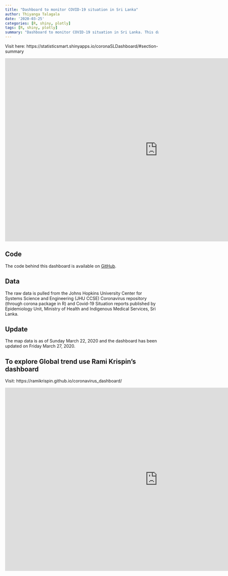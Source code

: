 ```yaml
---
title: "Dashboard to monitor COVID-19 situation in Sri Lanka"
author: Thiyanga Talagala
date: '2020-03-25'
categories: [R, shiny, plotly]
tags: [R, shiny, plotly]
summary: "Dashboard to monitor COVID-19 situation in Sri Lanka. This dashboard is built with R using the R Makrdown framework and was adapted from “coronavirus_dashboard” by Rami Krispin."
---
```


Visit here: https://statisticsmart.shinyapps.io/coronaSLDashboard/#section-summary

<iframe width="1000" height="600" scrolling="no" frameborder="no"  src="https://statisticsmart.shinyapps.io/coronaSLDashboard/#section-summary"> </iframe>

## Code

The code behind this dashboard is available on [GitHub](https://github.com/thiyangt/CoronaSriLanka).

## Data

The raw data is pulled from the Johns Hopkins University Center for Systems Science and Engineering (JHU CCSE) Coronavirus repository (through corona package in R) and Covid-19 Situation reports published by Epidemiology Unit, Ministry of Health and Indigenous Medical Services, Sri Lanka.

## Update

The map data is as of Sunday March 22, 2020 and the dashboard has been updated on Friday March 27, 2020.

## To explore Global trend use Rami Krispin's dashboard

Visit: https://ramikrispin.github.io/coronavirus_dashboard/

<iframe width="1000" height="600" scrolling="no" frameborder="no"  src="https://ramikrispin.github.io/coronavirus_dashboard/"> </iframe>
